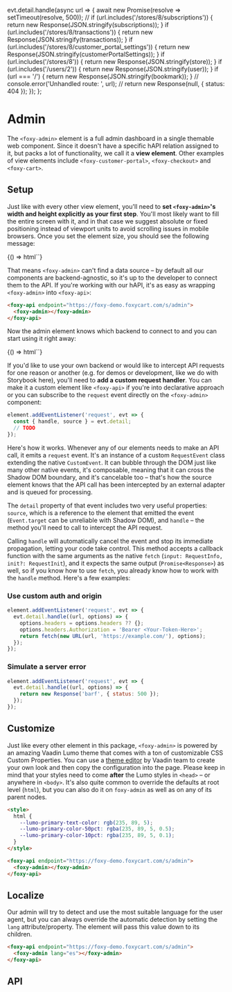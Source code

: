 
  evt.detail.handle(async url => {
    await new Promise(resolve => setTimeout(resolve, 500));
    //
    if (url.includes('/stores/8/subscriptions')) {
      return new Response(JSON.stringify(subscriptions));
    }
    if (url.includes('/stores/8/transactions')) {
      return new Response(JSON.stringify(transactions));
    }
    if (url.includes('/stores/8/customer_portal_settings')) {
      return new Response(JSON.stringify(customerPortalSettings));
    }
    if (url.includes('/stores/8')) {
      return new Response(JSON.stringify(store));
    }
    if (url.includes('/users/2')) {
      return new Response(JSON.stringify(user));
    }
    if (url === '/') {
      return new Response(JSON.stringify(bookmark));
    }
    //
    console.error('Unhandled route: ', url);
    //
    return new Response(null, { status: 404 });
  });
};

<Meta title="Views/Admin" component="foxy-admin" />

# Admin

The `<foxy-admin>` element is a full admin dashboard in a single themable web component.
Since it doesn't have a specific hAPI relation assigned to it, but packs a lot of functionality,
we call it a **view element**. Other examples of view elements include `<foxy-customer-portal>`,
`<foxy-checkout>` and `<foxy-cart>`.

## Setup

Just like with every other view element, you'll need to **set `<foxy-admin>`'s width and height explicitly
as your first step**. You'll most likely want to fill the entire screen with it, and in that case we suggest
absolute or fixed positioning instead of viewport units to avoid scrolling issues in mobile browsers.
Once you set the element size, you should see the following message:

<Canvas>
  <Story name="Default" height="320px">
    {() => html`<foxy-admin class="absolute inset-0"></foxy-admin>`}
  </Story>
</Canvas>

That means `<foxy-admin>` can't find a data source – by default all our components are
backend-agnostic, so it's up to the developer to connect them to the API. If you're working with
our hAPI, it's as easy as wrapping `<foxy-admin>` into `<foxy-api>`:

```html
<foxy-api endpoint="https://foxy-demo.foxycart.com/s/admin">
  <foxy-admin></foxy-admin>
</foxy-api>
```

Now the admin element knows which backend to connect to and you can start using it right away:

<Canvas>
  <Story name="Configured" height="640px">
    {() => html`<foxy-admin class="absolute inset-0" @request=${handleRequest}></foxy-admin>`}
  </Story>
</Canvas>

If you'd like to use your own backend or would like to intercept API requests for one reason or another
(e.g. for demos or development, like we do with Storybook here), you'll need
to **add a custom request handler**. You can make it a custom element like `<foxy-api>` if you're
into declarative approach or you can subscribe to the `request` event directly on the `<foxy-admin>`
component:

```js
element.addEventListener('request', evt => {
  const { handle, source } = evt.detail;
  // TODO
});
```

Here's how it works. Whenever any of our elements needs to make an API call, it emits a `request` event.
It's an instance of a custom `RequestEvent` class extending the native `CustomEvent`. It can bubble
through the DOM just like many other native events, it's composable, meaning that it can cross the
Shadow DOM boundary, and it's cancelable too – that's how the source element knows that the API
call has been intercepted by an external adapter and is queued for processing.

The `detail` property of that event includes two very useful properties: `source`, which is a reference
to the element that emitted the event (`Event.target` can be unreliable with Shadow DOM), and `handle` –
the method you'll need to call to intercept the API request.

Calling `handle` will automatically cancel the event and stop its immediate propagation, letting
your code take control. This method accepts a callback function with the same arguments
as the native `fetch` (`input: RequestInfo, init?: RequestInit`), and it expects
the same output (`Promise<Response>`) as well, so if you know how to use `fetch`, you
already know how to work with the `handle` method. Here's a few examples:

### Use custom auth and origin

```js
element.addEventListener('request', evt => {
  evt.detail.handle((url, options) => {
    options.headers = options.headers ?? {};
    options.headers.Authorization = 'Bearer <Your-Token-Here>';
    return fetch(new URL(url, 'https://example.com/'), options);
  });
});
```

### Simulate a server error

```js
element.addEventListener('request', evt => {
  evt.detail.handle((url, options) => {
    return new Response('barf', { status: 500 });
  });
});
```

## Customize

Just like every other element in this package, `<foxy-admin>` is powered by an amazing Vaadin Lumo
theme that comes with a ton of customizable CSS Custom Properties. You can use a [theme editor](https://demo.vaadin.com/lumo-editor/)
by Vaadin team to create your own look and then copy the configuration into the page. Please keep
in mind that your styles need to come **after** the Lumo styles in `<head>` – or anywhere in `<body>`.
It's also quite common to override the defaults at root level (`html`), but you can also do it
on `foxy-admin` as well as on any of its parent nodes.

```html
<style>
  html {
    --lumo-primary-text-color: rgb(235, 89, 5);
    --lumo-primary-color-50pct: rgba(235, 89, 5, 0.5);
    --lumo-primary-color-10pct: rgba(235, 89, 5, 0.1);
  }
</style>

<foxy-api endpoint="https://foxy-demo.foxycart.com/s/admin">
  <foxy-admin></foxy-admin>
</foxy-api>
```

## Localize

Our admin will try to detect and use the most suitable language for the user agent, but you can always
override the automatic detection by setting the `lang` attribute/property. The element will pass this
value down to its children.

```html
<foxy-api endpoint="https://foxy-demo.foxycart.com/s/admin">
  <foxy-admin lang="es"></foxy-admin>
</foxy-api>
```

## API

<Props of="foxy-admin" />
